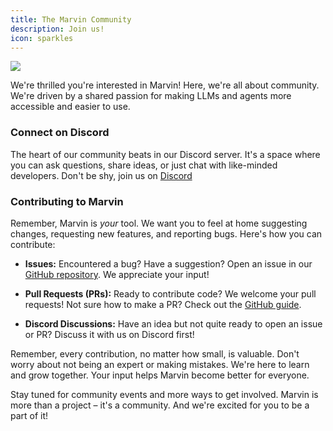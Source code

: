 ```yaml
---
title: The Marvin Community
description: Join us!
icon: sparkles
---
```



![](/assets/img/quotes/sort_of_thing_you_enjoy.png)

We're thrilled you're interested in Marvin! Here, we're all about community. We're driven by a shared passion for making LLMs and agents more accessible and easier to use.

### Connect on Discord

The heart of our community beats in our Discord server. It's a space where you can ask questions, share ideas, or just chat with like-minded developers. Don't be shy, join us on [Discord](https://discord.gg/Kgw4HpcuYG)

### Contributing to Marvin

Remember, Marvin is _your_ tool. We want you to feel at home suggesting changes, requesting new features, and reporting bugs. Here's how you can contribute:

- **Issues:** Encountered a bug? Have a suggestion? Open an issue in our [GitHub repository](https://github.com/PrefectHQ/Marvin). We appreciate your input!

- **Pull Requests (PRs):** Ready to contribute code? We welcome your pull requests! Not sure how to make a PR? Check out the [GitHub guide](https://docs.github.com/en/github/collaborating-with-issues-and-pull-requests/about-pull-requests).

- **Discord Discussions:** Have an idea but not quite ready to open an issue or PR? Discuss it with us on Discord first!

Remember, every contribution, no matter how small, is valuable. Don't worry about not being an expert or making mistakes. We're here to learn and grow together. Your input helps Marvin become better for everyone.

Stay tuned for community events and more ways to get involved. Marvin is more than a project – it's a community. And we're excited for you to be a part of it!
